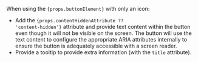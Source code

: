 When using the <code>{props.buttonElement}</code> with only an icon:

- Add the <code>{props.contentHiddenAttribute ?? 'content-hidden'}</code>
  attribute and provide text content within the button even though it will not
  be visible on the screen. The button will use the text content to configure
  the appropriate ARIA attributes internally to ensure the button is adequately
  accessible with a screen reader.
- Provide a tooltip to provide extra information (with the `title` attribute).
